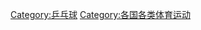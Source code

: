 {{noteTA|G1=Table Tennis}}
{{各地中文名
|cn=乒乓球
|tw=桌球、乒乓球
|hk=乒乓球
|sg=乒乓球}}

{{Categories by country|nocat}}

[[Category:乒乓球|Category:乒乓球]]
[[Category:各国各类体育运动|Category:各国各类体育运动]]